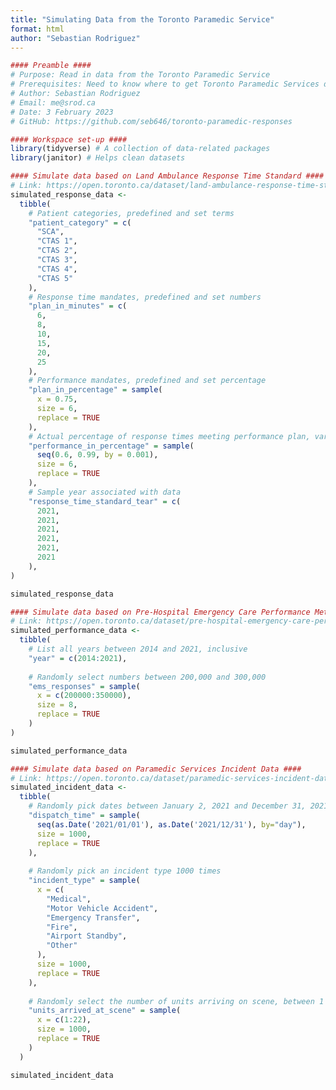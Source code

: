 ```yaml
---
title: "Simulating Data from the Toronto Paramedic Service"
format: html
author: "Sebastian Rodriguez"
---
```

```r
#### Preamble ####
# Purpose: Read in data from the Toronto Paramedic Service
# Prerequisites: Need to know where to get Toronto Paramedic Services data
# Author: Sebastian Rodriguez
# Email: me@srod.ca
# Date: 3 February 2023
# GitHub: https://github.com/seb646/toronto-paramedic-responses

#### Workspace set-up ####
library(tidyverse) # A collection of data-related packages
library(janitor) # Helps clean datasets
```

```r
#### Simulate data based on Land Ambulance Response Time Standard ####
# Link: https://open.toronto.ca/dataset/land-ambulance-response-time-standard 
simulated_response_data <-
  tibble(
    # Patient categories, predefined and set terms
    "patient_category" = c(
      "SCA", 
      "CTAS 1",
      "CTAS 2",
      "CTAS 3",
      "CTAS 4",
      "CTAS 5"
    ),
    # Response time mandates, predefined and set numbers
    "plan_in_minutes" = c(
      6, 
      8,
      10,
      15,
      20,
      25
    ),
    # Performance mandates, predefined and set percentage
    "plan_in_percentage" = sample(
      x = 0.75,
      size = 6,
      replace = TRUE
    ),
    # Actual percentage of response times meeting performance plan, varying between 60% and 99%
    "performance_in_percentage" = sample(
      seq(0.6, 0.99, by = 0.001),
      size = 6,
      replace = TRUE
    ),
    # Sample year associated with data
    "response_time_standard_tear" = c(
      2021, 
      2021,
      2021,
      2021,
      2021,
      2021
    ),
)

simulated_response_data
```

```r
#### Simulate data based on Pre-Hospital Emergency Care Performance Metrics ####
# Link: https://open.toronto.ca/dataset/pre-hospital-emergency-care-performance-metrics
simulated_performance_data <-
  tibble(
    # List all years between 2014 and 2021, inclusive
    "year" = c(2014:2021),
    
    # Randomly select numbers between 200,000 and 300,000
    "ems_responses" = sample(
      x = c(200000:350000),
      size = 8,
      replace = TRUE
    )
)

simulated_performance_data
```

```r
#### Simulate data based on Paramedic Services Incident Data ####
# Link: https://open.toronto.ca/dataset/paramedic-services-incident-data
simulated_incident_data <-
  tibble(
    # Randomly pick dates between January 2, 2021 and December 31, 2021
    "dispatch_time" = sample(
      seq(as.Date('2021/01/01'), as.Date('2021/12/31'), by="day"), 
      size = 1000,
      replace = TRUE
    ),
    
    # Randomly pick an incident type 1000 times
    "incident_type" = sample(
      x = c(
        "Medical",
        "Motor Vehicle Accident",
        "Emergency Transfer",
        "Fire",
        "Airport Standby",
        "Other"
      ),
      size = 1000,
      replace = TRUE
    ),
    
    # Randomly select the number of units arriving on scene, between 1 and 22
    "units_arrived_at_scene" = sample(
      x = c(1:22),
      size = 1000,
      replace = TRUE
    )
  )

simulated_incident_data
```